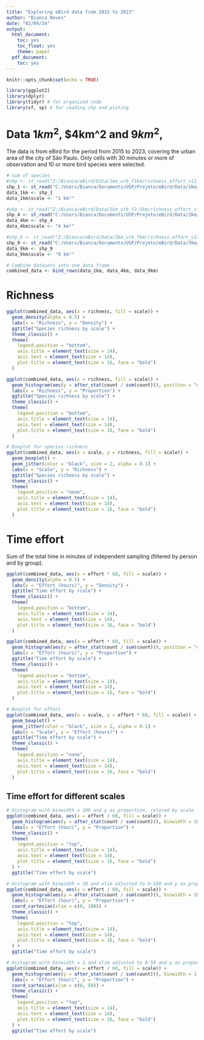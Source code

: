 ```yaml
---
title: "Exploring eBird data from 2015 to 2023"
author: "Bianca Neves"
date: "02/09/24"
output:
  html_document:
    toc: yes
    toc_float: yes
    theme: paper
  pdf_document:
    toc: yes
---
```


```r
knitr::opts_chunk$set(echo = TRUE)

library(ggplot2)
library(dplyr)
library(tidyr) # for organized code
library(sf, sp) # for reading shp and ploting

```

# Data $1km^2$, $4km^2 and $9km^2$,
The data is from eBird for the period from 2015 to 2023, covering the urban area of the city of São Paulo. Only cells with 30 minutes or more of observation and 10 or more bird species were selected.

```r
# sum of species
#shp <- st_read("Z:/Bianca/eBird/Data/1km_urb_f1km/richness_effort_v13_total_1km_urb_f1km_30min_10spp.shp")
shp_1 <- st_read("C:/Users/Bianca/Documents/USP/Projeto/eBird/Data/1km/richness_effort_v13_total_1km_urb_f1km_30min_10spp.shp")
data_1km <- shp_1
data_1km$scale <- "1 km²" 

#shp <- st_read("Z:/Bianca/eBird/Data/2km_urb_f2.5km/richness_effort_v13_total_2km_urb_f2.5km_30min_10spp.shp")
shp_4 <- st_read("C:/Users/Bianca/Documents/USP/Projeto/eBird/Data/2km/richness_effort_v13_total_2km_urb_f2.5km_30min_10spp.shp")
data_4km <- shp_4
data_4km$scale <- "4 km²"

#shp_9 <- st_read("Z:/Bianca/eBird/Data/3km_urb_fkm/richness_effort_v13_total_3km_urb_f5km_30min_10spp.shp")
shp_9 <- st_read("C:/Users/Bianca/Documents/USP/Projeto/eBird/Data/3km/richness_effort_v13_total_3km_urb_f5km_30min_10spp.shp")
data_9km <- shp_9
data_9km$scale <- "9 km²"

# Combine datasets into one data frame
combined_data <- bind_rows(data_1km, data_4km, data_9km)
```

# Richness
```r
ggplot(combined_data, aes(x = richness, fill = scale)) +
  geom_density(alpha = 0.5) +
  labs(x = "Richness", y = "Density") +
  ggtitle("Species richness by scale") +
  theme_classic() +
  theme(
    legend.position = "bottom",
    axis.title = element_text(size = 14),
    axis.text = element_text(size = 14),
    plot.title = element_text(size = 16, face = "bold")
  )
```
```r
ggplot(combined_data, aes(x = richness, fill = scale)) +
  geom_histogram(aes(y = after_stat(count / sum(count))), position = "dodge", binwidth = 5, alpha = 0.7, color = "black") +
  labs(x = "Richness", y = "Proportion") +
  ggtitle("Species richness by scale") +
  theme_classic() +
  theme(
    legend.position = "bottom",
    axis.title = element_text(size = 14),
    axis.text = element_text(size = 14),
    plot.title = element_text(size = 16, face = "bold")
  )
```
```r
# Boxplot for species richness
ggplot(combined_data, aes(x = scale, y = richness, fill = scale)) +
  geom_boxplot() +
  geom_jitter(color = "black", size = 2, alpha = 0.1) +
  labs(x = "Scale", y = "Richness") +
  ggtitle("Species richness by scale") +
  theme_classic() +
  theme(
    legend.position = "none",
    axis.title = element_text(size = 14),
    axis.text = element_text(size = 14),
    plot.title = element_text(size = 16, face = "bold")
  )
```
# Time effort
Sum of the total time in minutes of independent sampling (filtered by person and by group).
```r
ggplot(combined_data, aes(x = effort * 60, fill = scale)) +
  geom_density(alpha = 0.5) +
  labs(x = "Effort (hours)", y = "Density") +
  ggtitle("Time effort by rcale") +
  theme_classic() +
  theme(
    legend.position = "bottom",
    axis.title = element_text(size = 14),
    axis.text = element_text(size = 14),
    plot.title = element_text(size = 16, face = "bold")
  )
```
```r
ggplot(combined_data, aes(x = effort * 60, fill = scale)) +
  geom_histogram(aes(y = after_stat(count / sum(count))), position = "dodge", binwidth = 60, alpha = 0.7, color = "black") +
  labs(x = "Effort (hours)", y = "Proportion") +
  ggtitle("Time effort by scale") +
  theme_classic() +
  theme(
    legend.position = "bottom",
    axis.title = element_text(size = 14),
    axis.text = element_text(size = 14),
    plot.title = element_text(size = 16, face = "bold")
  )
```
```r
# Boxplot for effort
ggplot(combined_data, aes(x = scale, y = effort * 60, fill = scale)) +
  geom_boxplot() +
  geom_jitter(color = "black", size = 2, alpha = 0.1) +
  labs(x = "Scale", y = "Effort (hours)") +
  ggtitle("Time effort by scale") +
  theme_classic() +
  theme(
    legend.position = "none",
    axis.title = element_text(size = 14),
    axis.text = element_text(size = 14),
    plot.title = element_text(size = 16, face = "bold")
  )
```


## Time effort for different scales

```r
# Histogram with binwidth = 100 and y as proportion, colored by scale
ggplot(combined_data, aes(x = effort / 60, fill = scale)) +
  geom_histogram(aes(y = after_stat(count / sum(count))), binwidth = 100, color = "black", alpha = 0.7) + 
  labs(x = "Effort (hour)", y = "Proportion") +
  theme_classic() + 
  theme(
    legend.position = "top",
    axis.title = element_text(size = 14),  
    axis.text = element_text(size = 14),
    plot.title = element_text(size = 16, face = "bold")
  ) +
  ggtitle("Time effort by scale")

# Histogram with binwidth = 10 and xlim adjusted to 0-100 and y as proportion, colored by scale
ggplot(combined_data, aes(x = effort / 60, fill = scale)) +
  geom_histogram(aes(y = after_stat(count / sum(count))), binwidth = 10, color = "black", alpha = 0.7) + 
  labs(x = "Effort (hour)", y = "Proportion") +
  coord_cartesian(xlim = c(0, 100)) +
  theme_classic() + 
  theme(
    legend.position = "top",
    axis.title = element_text(size = 14),  
    axis.text = element_text(size = 14),
    plot.title = element_text(size = 16, face = "bold")
  ) +
  ggtitle("Time effort by scale")

# Histogram with binwidth = 1 and xlim adjusted to 0-50 and y as proportion, colored by scale
ggplot(combined_data, aes(x = effort / 60, fill = scale)) +
  geom_histogram(aes(y = after_stat(count / sum(count))), binwidth = 1, color = "black", alpha = 0.7) + 
  labs(x = "Effort (hour)", y = "Proportion") +
  coord_cartesian(xlim = c(0, 50)) +
  theme_classic() + 
  theme(
    legend.position = "top",
    axis.title = element_text(size = 14),  
    axis.text = element_text(size = 14),
    plot.title = element_text(size = 16, face = "bold")
  ) +
  ggtitle("Time effort by scale")

```
